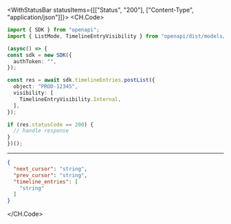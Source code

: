 

<WithStatusBar statusItems={[["Status", "200"], ["Content-Type", "application/json"]]}>
  <CH.Code>
  ```typescript PostList.ts
  import { SDK } from "openapi";
import { ListMode, TimelineEntryVisibility } from "openapi/dist/models/components";

(async() => {
  const sdk = new SDK({
    authToken: "",
  });

  const res = await sdk.timelineEntries.postList({
    object: "PROD-12345",
    visibility: [
      TimelineEntryVisibility.Internal,
    ],
  });

  if (res.statusCode == 200) {
    // handle response
  }
})();
  ```
  ---

  ```json Example Response
  {
    "next_cursor": "string",
    "prev_cursor": "string",
    "timeline_entries": [
      "string"
    ]
  }
  ```
  </CH.Code>
</WithStatusBar>
